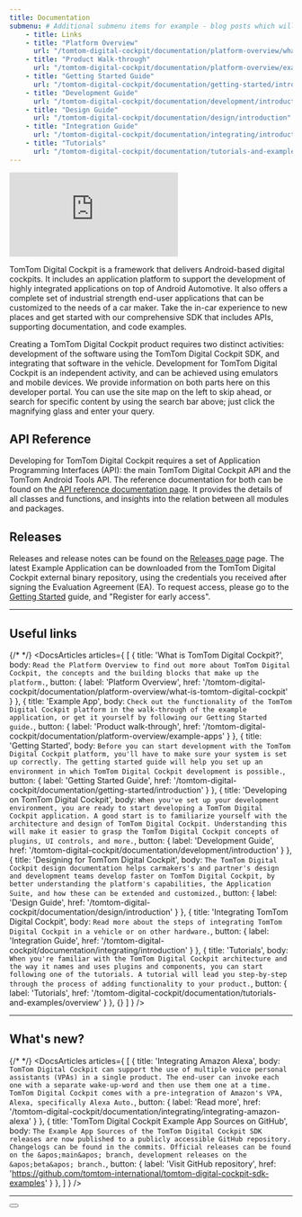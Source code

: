 ```yaml
---
title: Documentation
submenu: # Additional submenu items for example - blog posts which will be displayed right below table of contents. (not mandatory)
    - title: Links
    - title: "Platform Overview"
      url: "/tomtom-digital-cockpit/documentation/platform-overview/what-is-tomtom-digital-cockpit"
    - title: "Product Walk-through"
      url: "/tomtom-digital-cockpit/documentation/platform-overview/example-apps"
    - title: "Getting Started Guide"
      url: "/tomtom-digital-cockpit/documentation/getting-started/introduction"
    - title: "Development Guide"
      url: "/tomtom-digital-cockpit/documentation/development/introduction"
    - title: "Design Guide"
      url: "/tomtom-digital-cockpit/documentation/design/introduction"
    - title: "Integration Guide"
      url: "/tomtom-digital-cockpit/documentation/integrating/introduction"
    - title: "Tutorials"
      url: "/tomtom-digital-cockpit/documentation/tutorials-and-examples/overview"
---
```


<iframe
    src="https://player.vimeo.com/video/772456182?h=e9a69f9768&title=0&portrait=0&color=44ABE0"
    style={{aspectRatio: '16 / 9', width: '100%', marginBottom: '3rem'}}
    frameborder="0"
    allow="autoplay; fullscreen; picture-in-picture;"
    allowfullscreen>
</iframe>

TomTom Digital Cockpit is a framework that delivers Android-based digital cockpits. It includes an
application platform to support the development of highly integrated applications on top of Android
Automotive. It also offers a complete set of industrial strength end-user applications that can be
customized to the needs of a car maker. Take the in-car experience to new places and get started
with our comprehensive SDK that includes APIs, supporting documentation, and code examples.

Creating a TomTom Digital Cockpit product requires two distinct activities: development of the
software using the TomTom Digital Cockpit SDK, and integrating that software in the vehicle.
Development for TomTom Digital Cockpit is an independent activity, and can be achieved using
emulators and mobile devices. We provide information on both parts here on this developer portal.
You can use the site map on the left to skip ahead, or search for specific content by using the
search bar above; just click the magnifying glass and enter your query.

## API Reference

Developing for TomTom Digital Cockpit requires a set of Application Programming Interfaces (API):
the main TomTom Digital Cockpit API and the TomTom Android Tools API. The reference documentation
for both can be found on the
[API reference documentation page](/tomtom-digital-cockpit/api-reference/api-reference).
It provides the details of all classes and functions, and insights into the relation between all
modules and packages.

## Releases

Releases and release notes can be found on the
[Releases page](/tomtom-digital-cockpit/releases/releases) page.  The latest Example Application can
be downloaded from the TomTom Digital Cockpit external binary repository, using the credentials you
received after signing the Evaluation Agreement (EA). To request access, please go to the
[Getting Started](/tomtom-digital-cockpit/documentation/getting-started/introduction)
guide, and "Register for early access".

---

## Useful links

{/* <!-- prettier-ignore --> */}
<DocsArticles
  articles={
    [
      {
        title: 'What is TomTom Digital Cockpit?',
        body: `Read the Platform Overview to find out more about TomTom Digital Cockpit, the concepts and
         the building blocks that make up the platform.`,
        button: {
          label: 'Platform Overview',
          href: '/tomtom-digital-cockpit/documentation/platform-overview/what-is-tomtom-digital-cockpit'
        }
      },
      {
        title: 'Example App',
        body: `Check out the functionality of the TomTom Digital Cockpit platform in the walk-through of
        the example application, or get it yourself by following our Getting Started guide.`,
        button: {
          label: 'Product walk-through',
          href: '/tomtom-digital-cockpit/documentation/platform-overview/example-apps'
        }
      },
      {
        title: 'Getting Started',
        body: `Before you can start development with the TomTom Digital Cockpit platform, you'll have to
        make sure your system is set up correctly. The getting started guide will help you set up
        an environment in which TomTom Digital Cockpit development is possible.`,
        button: {
          label: 'Getting Started Guide',
          href: '/tomtom-digital-cockpit/documentation/getting-started/introduction'
        }
      },
      {
        title: 'Developing on TomTom Digital Cockpit',
        body: `When you've set up your development environment, you are ready to start developing
        a TomTom Digital Cockpit application. A good start is to familiarize yourself with the architecture
        and design of TomTom Digital Cockpit. Understanding this will make it easier to grasp the TomTom
        Digital Cockpit concepts of plugins, UI controls, and more.`,
        button: {
          label: 'Development Guide',
          href: '/tomtom-digital-cockpit/documentation/development/introduction'
        }
      },
      {
        title: 'Designing for TomTom Digital Cockpit',
        body: `The TomTom Digital Cockpit design documentation helps carmakers's and partner's
        design and development teams develop faster on TomTom Digital Cockpit, by
        better understanding the platform's capabilities, the Application Suite, and how these can be
        extended and customized.`,
        button: {
          label: 'Design Guide',
          href: '/tomtom-digital-cockpit/documentation/design/introduction'
        }
      },
      {
        title: 'Integrating TomTom Digital Cockpit',
        body: `Read more about the steps of integrating TomTom Digital Cockpit in a vehicle or on other
        hardware.`,
        button: {
          label: 'Integration Guide',
          href: '/tomtom-digital-cockpit/documentation/integrating/introduction'
        }
      },
      {
        title: 'Tutorials',
        body: `When you're familiar with the TomTom Digital Cockpit architecture and the way it names and
        uses plugins and components, you can start following one of the tutorials. A tutorial will
        lead you step-by-step through the process of adding functionality to your product.`,
        button: {
          label: 'Tutorials',
          href: '/tomtom-digital-cockpit/documentation/tutorials-and-examples/overview'
        }
      },
      {}
    ]
  }
/>

---

## What's new?

{/* <!-- prettier-ignore --> */}
<DocsArticles
  articles={
    [
      {
        title: 'Integrating Amazon Alexa',
        body: `TomTom Digital Cockpit can support the use of multiple voice personal assistants
        (VPAs) in a single product. The end-user can invoke each one with a separate wake-up-word
        and then use them one at a time. TomTom Digital Cockpit comes with a pre-integration of
        Amazon's VPA, Alexa, specifically Alexa Auto.`,
        button: {
          label: 'Read more',
          href: '/tomtom-digital-cockpit/documentation/integrating/integrating-amazon-alexa'
        }
      },
      {
        title: 'TomTom Digital Cockpit Example App Sources on GitHub',
        body: `The Example App Sources of the TomTom Digital Cockpit SDK releases are now published
        to a publicly accessible GitHub repository. Changelogs can be found in the commits.
        Official releases can be found on the &apos;main&apos; branch, development releases on the
        &apos;beta&apos; branch.`,
        button: {
          label: 'Visit GitHub repository',
          href: 'https://github.com/tomtom-international/tomtom-digital-cockpit-sdk-examples'
        }
      },
    ]
  }
/>

---

<Button label="Get Started" href="/tomtom-digital-cockpit/documentation/getting-started/introduction" icon="arrow" />
